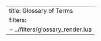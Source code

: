 <!-- quarto render reference/glossary.qmd -->

---
title: Glossary of Terms
filters:
    - ../filters/glossary_render.lua
---


